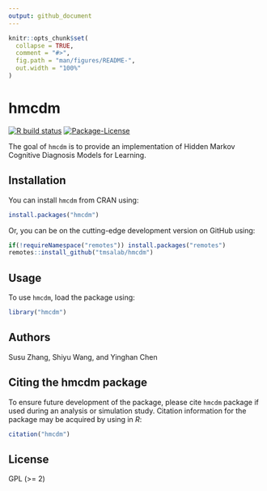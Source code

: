 ```yaml
---
output: github_document
---
```


<!-- README.md is generated from README.Rmd. Please edit that file -->

```r
knitr::opts_chunk$set(
  collapse = TRUE,
  comment = "#>",
  fig.path = "man/figures/README-",
  out.width = "100%"
)
```

# hmcdm

<!-- badges: start -->
[![R build status](https://github.com/tmsalab/hmcdm/workflows/R-CMD-check/badge.svg)](https://github.com/tmsalab/hmcdm/actions)
[![Package-License](http://img.shields.io/badge/license-GPL%20(%3E=2)-brightgreen.svg?style=flat)](http://www.gnu.org/licenses/gpl-2.0.html)
<!-- badges: end -->

The goal of `hmcdm` is to provide an implementation of Hidden Markov Cognitive Diagnosis Models for Learning.

## Installation

You can install `hmcdm` from CRAN using:

```r
install.packages("hmcdm")
```

Or, you can be on the cutting-edge development version on GitHub using:

```r
if(!requireNamespace("remotes")) install.packages("remotes")
remotes::install_github("tmsalab/hmcdm")
```

## Usage

To use `hmcdm`, load the package using:

```r
library("hmcdm")
```

## Authors

Susu Zhang, Shiyu Wang, and Yinghan Chen

## Citing the hmcdm package

To ensure future development of the package, please cite `hmcdm`
package if used during an analysis or simulation study. Citation information
for the package may be acquired by using in *R*:

```r
citation("hmcdm")
```

## License

GPL (>= 2)

